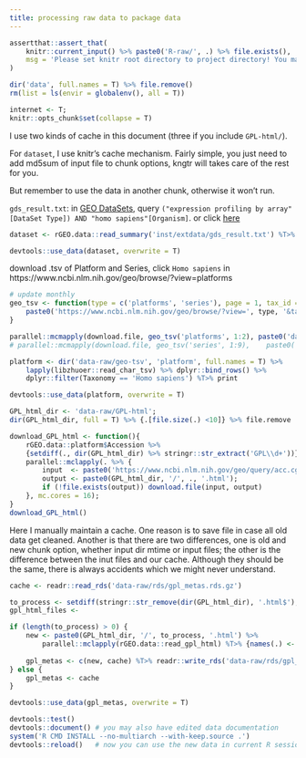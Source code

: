 ```yaml
---
title: processing raw data to package data
---
```


```r
assertthat::assert_that(
    knitr::current_input() %>% paste0('R-raw/', .) %>% file.exists(),
    msg = 'Please set knitr root directory to project directory! You may try running `rmarkdown::render("data-raw/data.Rmd")` at project directory or clicking `Knit` button on the top of this document in RStudio.'
)
```

```r
dir('data', full.names = T) %>% file.remove()
rm(list = ls(envir = globalenv(), all = T))
```

```r
internet <- T;
knitr::opts_chunk$set(collapse = T)
```

I use two kinds of cache in this document (three if you include `GPL-html/`).

For `dataset`, I use knitr's cache mechanism. Fairly simple, you just need to add 
md5sum of input file to chunk options, kngtr will takes care of the rest for you.  

But remember to use the data in another chunk, otherwise it won't run.

`gds_result.txt`: in [GEO DataSets](https://www.ncbi.nlm.nih.gov/gds), query 
    `("expression profiling by array"[DataSet Type]) AND "homo sapiens"[Organism]`. 
    or click [here](https://www.ncbi.nlm.nih.gov/gds?term=(%22expression%20profiling%20by%20array%22%5BDataSet%20Type%5D)%20AND%20%22homo%20sapiens%22%5BOrganism%5D)

```r
dataset <- rGEO.data::read_summary('inst/extdata/gds_result.txt') %T>% print 
```

```r
devtools::use_data(dataset, overwrite = T)
```


download .tsv of Platform and Series, click `Homo sapiens` in https://www.ncbi.nlm.nih.gov/geo/browse/?view=platforms


```r
# update monthly
geo_tsv <- function(type = c('platforms', 'series'), page = 1, tax_id = '9606') {
    paste0('https://www.ncbi.nlm.nih.gov/geo/browse/?view=', type, '&tax=', tax_id, '&mode=tsv&page=', page, '&display=5000')
}

parallel::mcmapply(download.file, geo_tsv('platforms', 1:2), paste0('data-raw/geo-tsv/platform-', 1:2, '.tsv'))
# parallel::mcmapply(download.file, geo_tsv('series', 1:9),    paste0('data-raw/geo-tsv/series-',   1:9, '.tsv'))
```


```r
platform <- dir('data-raw/geo-tsv', 'platform', full.names = T) %>% 
	lapply(libzhuoer::read_char_tsv) %>% dplyr::bind_rows() %>% 
	dplyr::filter(Taxonomy == 'Homo sapiens') %T>% print

devtools::use_data(platform, overwrite = T)
```



```r
GPL_html_dir <- 'data-raw/GPL-html';
dir(GPL_html_dir, full = T) %>% {.[file.size(.) <10]} %>% file.remove

download_GPL_html <- function(){
    rGEO.data::platform$Accession %>% 
    {setdiff(., dir(GPL_html_dir) %>% stringr::str_extract('GPL\\d+'))} %>%
    parallel::mclapply(. %>% {
        input  <- paste0('https://www.ncbi.nlm.nih.gov/geo/query/acc.cgi?acc=', .);
        output <- paste0(GPL_html_dir, '/', ., '.html');
        if (!file.exists(output)) download.file(input, output)
    }, mc.cores = 16);
}
download_GPL_html()
```

Here I manually maintain a cache. One reason is to save file in case all old 
data get cleaned. Another is that there are two differences, one is old and new 
chunk option, whether input dir mtime or input files; the other is the difference 
between the inut files and our cache. Although they should be the same, there is 
always accidents which we might never understand.

```r
cache <- readr::read_rds('data-raw/rds/gpl_metas.rds.gz')

to_process <- setdiff(stringr::str_remove(dir(GPL_html_dir), '.html$'), names(cache))
gpl_html_files <- 

if (length(to_process) > 0) {
    new <- paste0(GPL_html_dir, '/', to_process, '.html') %>% 
        parallel::mclapply(rGEO.data::read_gpl_html) %T>% {names(.) <- to_process}
    
    gpl_metas <- c(new, cache) %T>% readr::write_rds('data-raw/rds/gpl_metas.rds.gz', 'gz')
} else {
    gpl_metas <- cache
}

devtools::use_data(gpl_metas, overwrite = T)
```




```r
devtools::test()
devtools::document() # you may also have edited data documentation
system('R CMD INSTALL --no-multiarch --with-keep.source .')
devtools::reload()   # now you can use the new data in current R session 
```







